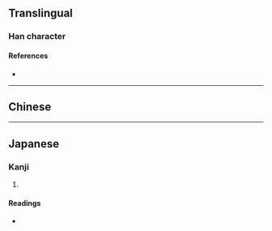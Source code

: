 {{character info/new}}
==Translingual==

===Han character===
{{Han char|rn=85|rad=水|as=15|sn=18|four=|canj=EQOC|ids=⿰氵賛}}

====References====
* {{Han ref|kx=0658.070|dkj=18564|hdz=31776.030|uh=6FFD|ud=28669}}

----

==Chinese==
{{zh-see|灒|v}}

----

==Japanese==

===Kanji===
{{ja-kanji|grade=|rs=水15}}

# {{defn|lang=ja|sort=水15}}

====Readings====
* {{ja-readings|on=[[さん]] (san)|kun=}}